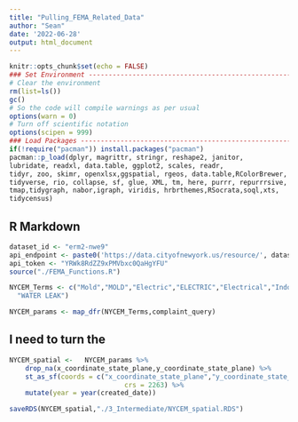 ```yaml
---
title: "Pulling_FEMA_Related_Data"
author: "Sean"
date: '2022-06-28'
output: html_document
---
```


```r
knitr::opts_chunk$set(echo = FALSE)
### Set Environment ------------------------------------------------------------
# Clear the environment
rm(list=ls())
gc()
# So the code will compile warnings as per usual
options(warn = 0)
# Turn off scientific notation
options(scipen = 999)
### Load Packages --------------------------------------------------------------
if(!require("pacman")) install.packages("pacman")
pacman::p_load(dplyr, magrittr, stringr, reshape2, janitor,
lubridate, readxl, data.table, ggplot2, scales, readr,
tidyr, zoo, skimr, openxlsx,ggspatial, rgeos, data.table,RColorBrewer,
tidyverse, rio, collapse, sf, glue, XML, tm, here, purrr, repurrrsive,
tmap,tidygraph, nabor,igraph, viridis, hrbrthemes,RSocrata,soql,xts,
tidycensus)
```

## R Markdown

```r
dataset_id <- "erm2-nwe9"
api_endpoint <- paste0('https://data.cityofnewyork.us/resource/', dataset_id, '.json')
api_token <- "YRWk8RdZZ9xPMVbxc0QaHgYFU"
source("./FEMA_Functions.R")
```
```r
NYCEM_Terms <- c("Mold","MOLD","Electric","ELECTRIC","Electrical","Indoor Sewage","Plumbing","PLUMBING","FLOORING/STAIRS",
  "WATER LEAK")

NYCEM_params <- map_dfr(NYCEM_Terms,complaint_query)
```

## I need to turn the
```r
NYCEM_spatial <-   NYCEM_params %>% 
    drop_na(x_coordinate_state_plane,y_coordinate_state_plane) %>% 
    st_as_sf(coords = c("x_coordinate_state_plane","y_coordinate_state_plane"),
                             crs = 2263) %>% 
    mutate(year = year(created_date)) 

saveRDS(NYCEM_spatial,"./3_Intermediate/NYCEM_spatial.RDS")
```